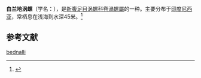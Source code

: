 {{Speciesbox 
| taxon = Volutoconus bednalli
| image = Naturalis Biodiversity Center - RMNH.MOL.210611 - Volutoconus bednalli (Brazier, 1878) - Volutidae - Mollusc shell.jpeg
| authority = Brazier, 1878
}}
'''白兰地涡螺'''（学名：''{{lang|la|Volutoconus bednalli}}''），是[[新腹足目|新腹足目]][[涡螺科|涡螺科]][[卷渦螺屬|卷渦螺屬]]的一种。主要分布于[[印度尼西亚|印度尼西亚]]，常栖息在浅海到水深45米。<ref>{{cite web|url=http://shell.sinica.edu.tw/chinese/shellbase_detail.php?science_no=7076|title=国际贝库：白兰地涡螺|publisher=台湾贝类资料库|accessdate=2009-08-11|archive-date=2016-03-04|archive-url=https://web.archive.org/web/20160304113730/http://shell.sinica.edu.tw/chinese/shellbase_detail.php?science_no=7076|dead-url=no}}</ref>

== 参考文献 ==
{{reflist}}
{{Taxonbar}}

[[Category:卷涡螺属|bednalli]]